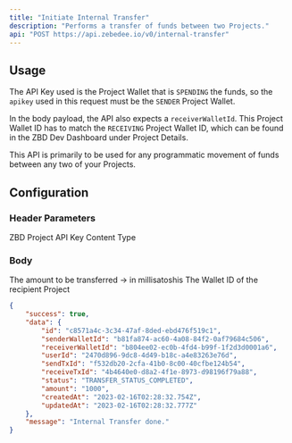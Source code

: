 ```yaml
---
title: "Initiate Internal Transfer"
description: "Performs a transfer of funds between two Projects."
api: "POST https://api.zebedee.io/v0/internal-transfer"
---
```


## Usage

The API Key used is the Project Wallet that is `SPENDING` the funds, so the `apikey` used in this request must be the `SENDER` Project Wallet.

In the body payload, the API also expects a `receiverWalletId`. This Project Wallet ID has to match the `RECEIVING` Project Wallet ID, which can be found in the ZBD Dev Dashboard under Project Details.

This API is primarily to be used for any programmatic movement of funds between any two of your Projects.

## Configuration

### Header Parameters

<ParamField required header="apikey" type="string">
  ZBD Project API Key
</ParamField>

<ParamField initialValue="application/json" header="Content-Type" type="string">
  Content Type
</ParamField>

### Body

<ParamField required body="amount" type="string">
  The amount to be transferred -> in millisatoshis
</ParamField>

<ParamField required body="receiverWalletId" type="string">
  The Wallet ID of the recipient Project
</ParamField>

<CodeGroup />

<ResponseExample>

```json Response
{
    "success": true,
    "data": {
        "id": "c8571a4c-3c34-47af-8ded-ebd476f519c1",
        "senderWalletId": "b81fa874-ac60-4a08-84f2-0af79684c506",
        "receiverWalletId": "b804ee02-ec0b-4fd4-b99f-1f2d3d0001a6",
        "userId": "2470d896-9dc8-4d49-b18c-a4e83263e76d",
        "sendTxId": "f532db20-2cfa-41b0-8c00-40cfbe124b54",
        "receiveTxId": "4b4640e0-d8a2-4f1e-8973-d98196f79a88",
        "status": "TRANSFER_STATUS_COMPLETED",
        "amount": "1000",
        "createdAt": "2023-02-16T02:28:32.754Z",
        "updatedAt": "2023-02-16T02:28:32.777Z"
    },
    "message": "Internal Transfer done."
}
```

</ResponseExample>

